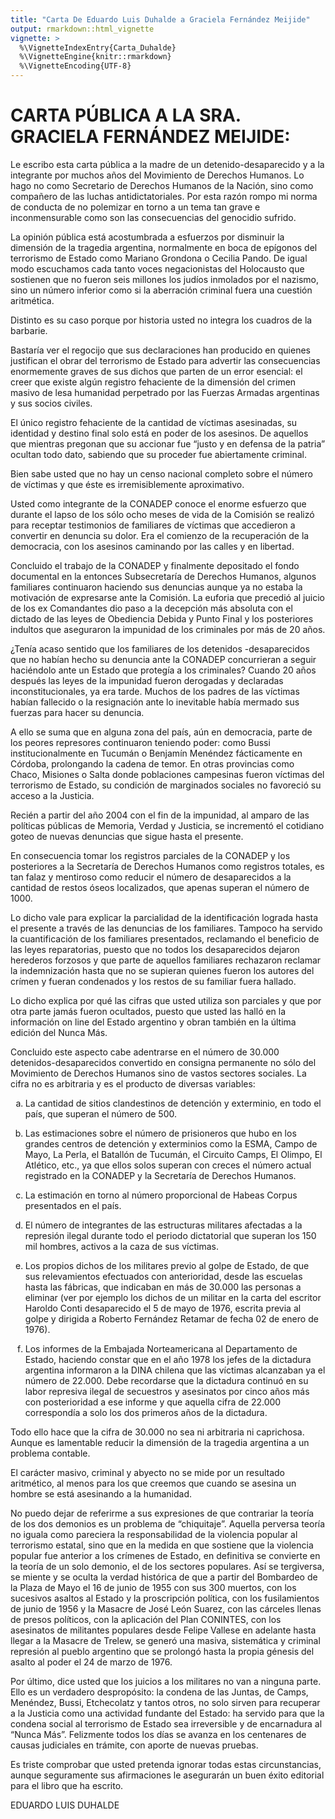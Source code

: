 ```yaml
---
title: "Carta De Eduardo Luis Duhalde a Graciela Fernández Meijide"
output: rmarkdown::html_vignette
vignette: >
  %\VignetteIndexEntry{Carta_Duhalde}
  %\VignetteEngine{knitr::rmarkdown}
  %\VignetteEncoding{UTF-8}
---
```



# CARTA PÚBLICA A LA SRA. GRACIELA FERNÁNDEZ MEIJIDE:

 

Le escribo esta carta pública a la madre de un detenido-desaparecido y a la integrante por muchos años del Movimiento de Derechos Humanos. Lo hago no como Secretario de Derechos Humanos de la Nación, sino como compañero de las luchas antidictatoriales. Por esta razón rompo mi norma de conducta de no polemizar en torno a un tema tan grave e inconmensurable como son las consecuencias del genocidio sufrido.

 

La opinión pública está acostumbrada a esfuerzos por disminuir la dimensión de la tragedia argentina, normalmente en boca de epígonos del terrorismo de Estado como Mariano Grondona o Cecilia Pando. De igual modo escuchamos cada tanto voces negacionistas del Holocausto que sostienen que no fueron seis millones los judíos inmolados por el nazismo, sino un número inferior como si la aberración criminal fuera una cuestión aritmética.

 

Distinto es su caso porque por historia usted no integra los cuadros de la barbarie.

 

Bastaría ver el regocijo que sus declaraciones han producido en quienes justifican el obrar del terrorismo de Estado para advertir las consecuencias enormemente graves de sus dichos que parten de un error esencial: el creer que existe algún registro fehaciente de la dimensión del crimen masivo de lesa humanidad perpetrado por las Fuerzas Armadas argentinas y sus socios civiles.

 

El único registro fehaciente de la cantidad de víctimas asesinadas, su identidad y destino final solo está en poder de los asesinos. De aquellos que mientras pregonan que su accionar fue "justo y en defensa de la patria" ocultan todo dato, sabiendo que su proceder fue abiertamente criminal.

 

Bien sabe usted que no hay un censo nacional completo sobre el número de víctimas y que éste es irremisiblemente aproximativo.

 

Usted como integrante de la CONADEP conoce el enorme esfuerzo que durante el lapso de los sólo ocho meses de vida de la Comisión se realizó para receptar testimonios de familiares de víctimas que accedieron a convertir en denuncia su dolor. Era el comienzo de la recuperación de la democracia, con los asesinos caminando por las calles y en libertad.

 

Concluido el trabajo de la CONADEP y finalmente depositado el fondo documental en la entonces Subsecretaría de Derechos Humanos, algunos familiares continuaron haciendo sus denuncias aunque ya no estaba la motivación de expresarse ante la Comisión. La euforia que precedió al juicio de los ex Comandantes dio paso a la decepción más absoluta con el dictado de las leyes de Obediencia Debida y Punto Final y los posteriores indultos que aseguraron la impunidad de los criminales por más de 20 años.

 

¿Tenía acaso sentido que los familiares de los detenidos -desaparecidos que no habían hecho su denuncia ante la CONADEP concurrieran a seguir haciéndolo ante un Estado que protegía a los criminales? Cuando 20 años después las leyes de la impunidad fueron derogadas y declaradas inconstitucionales, ya era tarde. Muchos de los padres de las víctimas habían fallecido o la resignación ante lo inevitable había mermado sus fuerzas para hacer su denuncia.

 

A ello se suma que en alguna zona del país, aún en democracia, parte de los peores represores continuaron teniendo poder: como Bussi institucionalmente en Tucumán o Benjamín Menéndez fácticamente en Córdoba, prolongando la cadena de temor. En otras provincias como Chaco, Misiones o Salta donde poblaciones campesinas fueron víctimas del terrorismo de Estado, su condición de marginados sociales no favoreció su acceso a la Justicia.

 

Recién a partir del año 2004 con el fin de la impunidad, al amparo de las políticas públicas de Memoria, Verdad y Justicia, se incrementó el cotidiano goteo de nuevas denuncias que sigue hasta el presente.

 

En consecuencia tomar los registros parciales de la CONADEP y los posteriores a la Secretaría de Derechos Humanos como registros totales, es tan falaz y mentiroso como reducir el número de desaparecidos a la cantidad de restos óseos localizados, que apenas superan el número de 1000.

 

Lo dicho vale para explicar la parcialidad de la identificación lograda hasta el presente a través de las denuncias de los familiares. Tampoco ha servido la cuantificación de los familiares presentados, reclamando el beneficio de las leyes reparatorias, puesto que no todos los desaparecidos dejaron herederos forzosos y que parte de aquellos familiares rechazaron reclamar la indemnización hasta que no se supieran quienes fueron los autores del crímen y fueran condenados y los restos de su familiar fuera hallado.

 

Lo dicho explica por qué las cifras que usted utiliza son parciales y que por otra parte jamás fueron ocultados, puesto que usted las halló en la información on line del Estado argentino y obran también en la última edición del Nunca Más.

 

Concluido este aspecto cabe adentrarse en el número de 30.000 detenidos-desaparecidos convertido en consigna permanente no sólo del Movimiento de Derechos Humanos sino de vastos sectores sociales. La cifra no es arbitraria y es el producto de diversas variables:

 

a) La cantidad de sitios clandestinos de detención y exterminio, en todo el país, que superan el número de 500.

 

b) Las estimaciones sobre el número de prisioneros que hubo en los grandes centros de detención y exterminios como la ESMA, Campo de Mayo, La Perla, el Batallón de Tucumán, el Circuito Camps, El Olimpo, El Atlético, etc., ya que ellos solos superan con creces el número actual registrado en la CONADEP y la Secretaría de Derechos Humanos.

 

c) La estimación en torno al número proporcional de Habeas Corpus presentados en el país.

 

d) El número de integrantes de las estructuras militares afectadas a la represión ilegal durante todo el periodo dictatorial que superan los 150 mil hombres, activos a la caza de sus víctimas.

 

e) Los propios dichos de los militares previo al golpe de Estado, de que sus relevamientos efectuados con anterioridad, desde las escuelas hasta las fábricas, que indicaban en más de 30.000 las personas a eliminar (ver por ejemplo los dichos de un militar en la carta del escritor Haroldo Conti desaparecido el 5 de mayo de 1976, escrita previa al golpe y dirigida a Roberto Fernández Retamar de fecha 02 de enero de 1976).

 

f) Los informes de la Embajada Norteamericana al Departamento de Estado, haciendo constar que en el año 1978 los jefes de la dictadura argentina informaron a la DINA chilena que las víctimas alcanzaban ya el número de 22.000. Debe recordarse que la dictadura continuó en su labor represiva ilegal de secuestros y asesinatos por cinco años más con posterioridad a ese informe y que aquella cifra de 22.000 correspondía a solo los dos primeros años de la dictadura.

 

Todo ello hace que la cifra de 30.000 no sea ni arbitraria ni caprichosa. Aunque es lamentable reducir la dimensión de la tragedia argentina a un problema contable.

 

El carácter masivo, criminal y abyecto no se mide por un resultado aritmético, al menos para los que creemos que cuando se asesina un hombre se está asesinando a la humanidad.

 

No puedo dejar de referirme a sus expresiones de que contrariar la teoría de los dos demonios es un problema de "chiquitaje". Aquella perversa teoría no iguala como pareciera la responsabilidad de la violencia popular al terrorismo estatal, sino que en la medida en que sostiene que la violencia popular fue anterior a los crímenes de Estado, en definitiva se convierte en la teoría de un solo demonio, el de los sectores populares. Así se tergiversa, se miente y se oculta la verdad histórica de que a partir del Bombardeo de la Plaza de Mayo el 16 de junio de 1955 con sus 300 muertos, con los sucesivos asaltos al Estado y la proscripción política, con los fusilamientos de junio de 1956 y la Masacre de José León Suarez, con las cárceles llenas de presos políticos, con la aplicación del Plan CONINTES, con los asesinatos de militantes populares desde Felipe Vallese en adelante hasta llegar a la Masacre de Trelew, se generó una masiva, sistemática y criminal represión al pueblo argentino que se prolongó hasta la propia génesis del asalto al poder el 24 de marzo de 1976.

 

Por último, dice usted que los juicios a los militares no van a ninguna parte. Ello es un verdadero despropósito: la condena de las Juntas, de Camps, Menéndez, Bussi, Etchecolatz y tantos otros, no solo sirven para recuperar a la Justicia como una actividad fundante del Estado: ha servido para que la condena social al terrorismo de Estado sea irreversible y de encarnadura al "Nunca Más". Felizmente todos los días se avanza en los centenares de causas judiciales en trámite, con aporte de nuevas pruebas.

 

Es triste comprobar que usted pretenda ignorar todas estas circunstancias, aunque seguramente sus afirmaciones le asegurarán un buen éxito editorial para el libro que ha escrito.

 

EDUARDO LUIS DUHALDE
